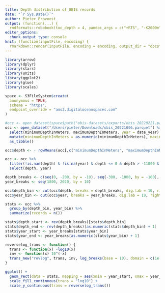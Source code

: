 ```yaml
---
title: Depth distribution of OBIS records
date: "`r Sys.Date()`"
author: Pieter Provoost
output: (function(...) {
  rmdformats::robobook(toc_depth = 4, pandoc_args = c("+RTS", "-K2000m", "-RTS"), ...) })
editor_options: 
  chunk_output_type: console
knit: (function(inputFile, encoding) {
  rmarkdown::render(inputFile, encoding = encoding, output_dir = "docs") })  
---
```


```r
library(arrow)
library(dplyr)
library(stars)
library(units)
library(ggplot2)
library(glue)
library(scales)

space <- S3FileSystem$create(
  anonymous = TRUE,
  scheme = "https",
  endpoint_override = "ams3.digitaloceanspaces.com"
)

#occ <- open_dataset(space$path("obis-datasets/exports/obis_20220221.parquet")) %>%
occ <- open_dataset("/Users/pieter/Downloads/obis_20221006.parquet") %>%
  select(minimumDepthInMeters, maximumDepthInMeters, year = date_year) %>%
  mutate(minimumDepthInMeters = as.numeric(minimumDepthInMeters), maximumDepthInMeters = as.numeric(maximumDepthInMeters)) %>%
  as_tibble()

occ$depth <- - rowMeans(occ[,c("minimumDepthInMeters", "maximumDepthInMeters")], na.rm = TRUE)

occ <- occ %>%
  filter(!is.nan(depth) & !is.na(year) & depth <= 0 & depth > -11000 & year >= 1800 & year < 2030) %>%
  select(depth, year)

depth_breaks <- c(seq(0, -200, by = -10), seq(-300, -1000, by = -100), seq(-2000, -11000, by = -1000))
year_breaks <- seq(1800, 2020, by = 10)

occ$depth_bin <- cut(occ$depth, breaks = depth_breaks, dig.lab = 10, right = TRUE)
occ$year_bin <- cut(occ$year, breaks = year_breaks, dig.lab = 10, right = FALSE)

stats <- occ %>%
  group_by(depth_bin, year_bin) %>%
  summarize(records = n())

stats$depth_start <- rev(depth_breaks)[stats$depth_bin]
stats$depth_end <- rev(depth_breaks)[as.numeric(stats$depth_bin) + 1]
stats$year_start <- year_breaks[stats$year_bin]
stats$year_end <- year_breaks[as.numeric(stats$year_bin) + 1]

reverselog_trans <- function() {
  trans <- function(x) -log10(x)
  inv <- function(x) 10^(-x)
  trans_new("revlog", trans, inv, log_breaks(base = 10), domain = c(1e-100, Inf))
}

ggplot() +
  geom_rect(data = stats, mapping = aes(xmin = year_start, xmax = year_end, ymin = -depth_start, ymax = -depth_end, fill = records)) +
  scale_fill_continuous(trans = "log10") +
  scale_y_continuous(trans = reverselog_trans())
```

